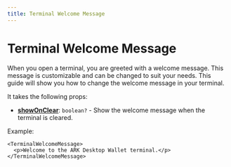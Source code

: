 ```yaml
---
title: Terminal Welcome Message
---
```


# Terminal Welcome Message

When you open a terminal, you are greeted with a welcome message. This message is customizable and can be changed to suit your needs. This guide will show you how to change the welcome message in your terminal.

It takes the following props:

- **[showOnClear]()**: `boolean?` - Show the welcome message when the terminal is cleared.

Example:

```tsx
<TerminalWelcomeMessage>
  <p>Welcome to the ARK Desktop Wallet terminal.</p>
</TerminalWelcomeMessage>
```

